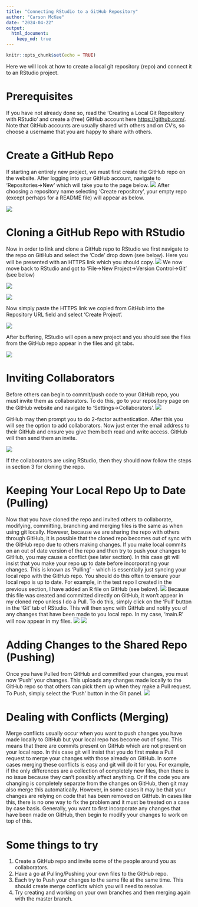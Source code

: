 ---
title: "Connecting RStudio to a GitHub Repository"
author: "Carson McKee"
date: "2024-04-22"
output: 
  html_document:
    keep_md: true
---

```{r setup, include=FALSE}
knitr::opts_chunk$set(echo = TRUE)
```

Here we will look at how to create a local git repository (repo) and connect it to an RStudio project.

# Prerequisites
If you have not already done so, read the 'Creating a Local Git Repository with RStudio' and create a (free) GitHub account here <https://github.com/>. Note that GitHub accounts are usually shared with others and on CV's, so choose a username that you are happy to share with others.

# Create a GitHub Repo
If starting an entirely new project, we must first create the GitHub repo on the website. After logging into your GitHub account, navigate to 'Repositories->New' which will take you to the page below.
![](github_images/github_1.png)
After choosing a repository name selecting 'Create repository', your empty repo (except perhaps for a README file) will appear as below.

![](github_images/github_2.png)

# Cloning a GitHub Repo with RStudio
Now in order to link and clone a GitHub repo to RStudio we first navigate to the repo on GitHub and select the 'Code' drop down (see below). Here you will be presented with an HTTPS link which you should copy.
![](github_images/github_3.png)
We now move back to RStudio and got to 'File->New Project->Version Control->Git' (see below)

![](github_images/github_4.png)

![](github_images/github_5.png)

Now simply paste the HTTPS link we copied from GitHub into the Repository URL field and select 'Create Project'.

![](github_images/github_6.png)

After buffering, RStudio will open a new project and you should see the files from the GitHub repo appear in the files and git tabs. 

![](github_images/github_7.png)

# Inviting Collaborators
Before others can begin to commit/push code to your GitHub repo, you must invite them as collaborators. To do this, go to your repository page on the GitHub website and navigate to 'Settings->Collaborators'.
![](github_images/add_collab_1.png)

GitHub may then prompt you to do 2-factor authentication. After this you will see the option to add collaborators. Now just enter the email address to their GitHub and ensure you give them both read and write access. GitHub will then send them an invite.

![](github_images/add_collab_2.png)

If the collaborators are using RStudio, then they should now follow the steps in section 3 for cloning the repo.

# Keeping Your Local Repo Up to Date (Pulling)
Now that you have cloned the repo and invited others to collaborate, modifying, committing, branching and merging files is the same as when using git locally. 
However, because we are sharing the repo with others through GitHub, it is possible that the cloned repo becomes out of sync with the GitHub repo due to others making changes. If you make local commits on an out of date version of the repo and then try to push your changes to GitHub, you may cause a conflict (see later section). In this case git will insist that you make your repo up to date before incorporating your changes. This is known as 'Pulling' - which is essentially just syncing your local repo with the GitHub repo. You should do this often to ensure your local repo is up to date. 
For example, in the test repo I created in the previous section, I have added an R file on GitHub (see below).
![](github_images/github_8.png)
Because this file was created and committed directly on GitHub, it won't appear in my cloned repo unless I do a Pull. To do this, simply click on the 'Pull' button in the 'Git' tab of RStudio. This will then sync with GitHub and notify you of any changes that have been made to you local repo. In my case, 'main.R' will now appear in my files.
![](github_images/github_9.png)
![](github_images/github_10.png)

# Adding Changes to the Shared Repo (Pushing)
Once you have Pulled from GitHub and committed your changes, you must now 'Push' your changes. This uploads any changes made locally to the GitHub repo so that others can pick them up when they make a Pull request. To Push, simply select the 'Push' button in the Git panel.
![](github_images/github_11.png)

# Dealing with Conflicts (Merging)
Merge conflicts usually occur when you want to push changes you have made locally to GitHub but your local repo has become out of sync. This means that there are commits present on GitHub which are not present on your local repo. In this case git will insist that you do first make a Pull request to merge your changes with those already on GitHub.
In some cases merging these conflicts is easy and git will do it for you. For example, if the only differences are a collection of completely new files, then there is no issue because they can't possibly affect anything. Or if the code you are changing is completely separate from the changes on GitHub, then git may also merge this automatically. 
However, in some cases it may be that your changes are relying on code that has been removed on GitHub. In cases like this, there is no one way to fix the problem and it must be treated on a case by case basis. Generally, you want to first incorporate any changes that have been made on GitHub, then begin to modify your changes to work on top of this. 

# Some things to try
1. Create a GitHub repo and invite some of the people around you as collaborators. 
2. Have a go at Pulling/Pushing your own files to the GitHub repo. 
3. Each try to Push your changes to the same file at the same time. This should create merge conflicts which you will need to resolve.
4. Try creating and working on your own branches and then merging again with the master branch.

